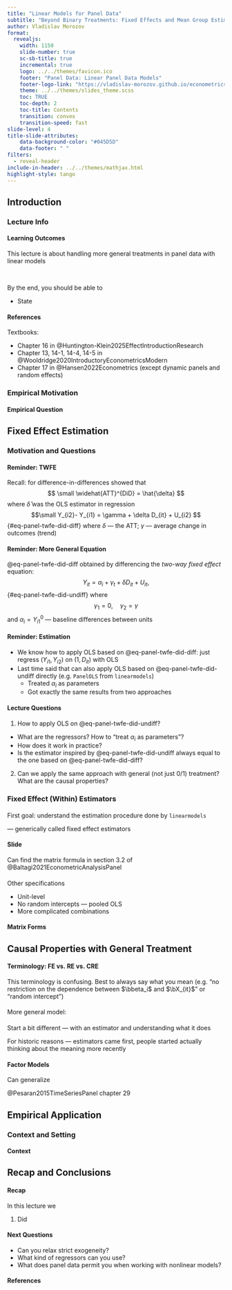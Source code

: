 ```yaml
---
title: "Linear Models for Panel Data"
subtitle: "Beyond Binary Treatments: Fixed Effects and Mean Group Estimation"
author: Vladislav Morozov  
format:
  revealjs:
    width: 1150
    slide-number: true
    sc-sb-title: true
    incremental: true   
    logo: ../../themes/favicon.ico
    footer: "Panel Data: Linear Panel Data Models"
    footer-logo-link: "https://vladislav-morozov.github.io/econometrics-2/"
    theme: ../../themes/slides_theme.scss
    toc: TRUE
    toc-depth: 2
    toc-title: Contents
    transition: convex
    transition-speed: fast
slide-level: 4
title-slide-attributes:
    data-background-color: "#045D5D"
    data-footer: " "
filters:
  - reveal-header  
include-in-header: ../../themes/mathjax.html 
highlight-style: tango
---
```


## Introduction {background="#00100F"}
  
### Lecture Info {background="#43464B" visibility="uncounted"}


#### Learning Outcomes

This lecture is about handling more general treatments in panel data with linear models

<br>

By the end, you should be able to

- State 

#### References
 

::: {.nonincremental}

Textbooks: 

- Chapter 16 in @Huntington-Klein2025EffectIntroductionResearch 
- Chapter 13, 14-1, 14-4, 14-5 in @Wooldridge2020IntroductoryEconometricsModern
- Chapter 17 in @Hansen2022Econometrics (except dynamic panels and random effects)

:::  

 

### Empirical Motivation {background="#43464B" visibility="uncounted"}


#### Empirical Question {.scrollable}

<div class="rounded-box">

 
 
</div>
 

## Fixed Effect Estimation {background="#00100F"}

 
### Motivation and Questions {background="#43464B" visibility="uncounted"}


#### Reminder: TWFE

Recall: for difference-in-differences showed that
$$ \small
\widehat{ATT}^{DiD} = \hat{\delta}
$$
where $\hat{\delta}$ was the OLS estimator in regression
$$\small
Y_{i2}- Y_{i1} = \gamma + \delta D_{it} + U_{i2}
$$ {#eq-panel-twfe-did-diff}
where $\delta$ --- the ATT;  $\gamma$ --- average change in outcomes (trend)

#### Reminder: More General Equation

@eq-panel-twfe-did-diff obtained by differencing the *two-way fixed effect* equation:
$$
Y_{it} = \alpha_i + \gamma_t + \delta D_{it} + U_{it},
$$ {#eq-panel-twfe-did-undiff}
where 
$$
\gamma_1 = 0, \quad \gamma_2 = \gamma
$$
and $\alpha_i = Y_{i1}^0$ --- baseline differences between units

#### Reminder: Estimation

- We know how to apply OLS based on @eq-panel-twfe-did-diff: just regress $(Y_{i1}, Y_{i2})$ on $(1, D_{it})$ with OLS
- Last time said that can also apply OLS based on @eq-panel-twfe-did-undiff directly (e.g. `PanelOLS` from `linearmodels`)
  - Treated $\alpha_i$ as <span class="highlight"> parameters </span> 
  - Got exactly the same results from two approaches


#### Lecture Questions


1. How to apply OLS on @eq-panel-twfe-did-undiff? 
  - What are the regressors? How to "treat $\alpha_i$ as parameters"?
  - How does it work in practice?
  - Is the estimator inspired by @eq-panel-twfe-did-undiff always equal to the one based on @eq-panel-twfe-did-diff?
2. Can we apply the same approach with general (not just 0/1) treatment? What are the causal properties?
  
### Fixed Effect (Within) Estimators {background="#43464B" visibility="uncounted"}
 
####

First goal: understand the estimation procedure done by `linearmodels`

--- generically called fixed effect estimators

#### Slide


::: footer

Can find the matrix formula in section 3.2 of @Baltagi2021EconometricAnalysisPanel

:::

#### 

Other specifications

- Unit-level
- No random intercepts — pooled OLS
- More complicated combinations

#### Matrix Forms

## Causal Properties with General Treatment {background="#00100F"}
 
 


#### Terminology: FE vs. RE vs. CRE

::: {.callout-important appearance="minimal"}

This terminology is confusing. Best to always say what you mean (e.g. "no restriction on the dependence between $\bbeta_i$ and $\bX_{it}$" or "random intercept")

:::

#### 

More general model: 

####

Start a bit different — with an estimator and understanding what it does

For historic reasons --- estimators came first, people started actually thinking about the meaning more recently

#### Factor Models

Can generalize 

@Pesaran2015TimeSeriesPanel chapter 29

## Empirical Application {background="#00100F"}
 
 
### Context and Setting {background="#43464B" visibility="uncounted"}

#### Context  
 

## Recap and Conclusions {background="#00100F"}
  
#### Recap

In this lecture we

1. Did

#### Next Questions

- Can you relax strict exogeneity?
- What kind of regressors can you use?
- What does panel data permit you when working with nonlinear models?

#### References {.allowframebreaks visibility="uncounted"}

::: {#refs}
:::

::: footer

:::